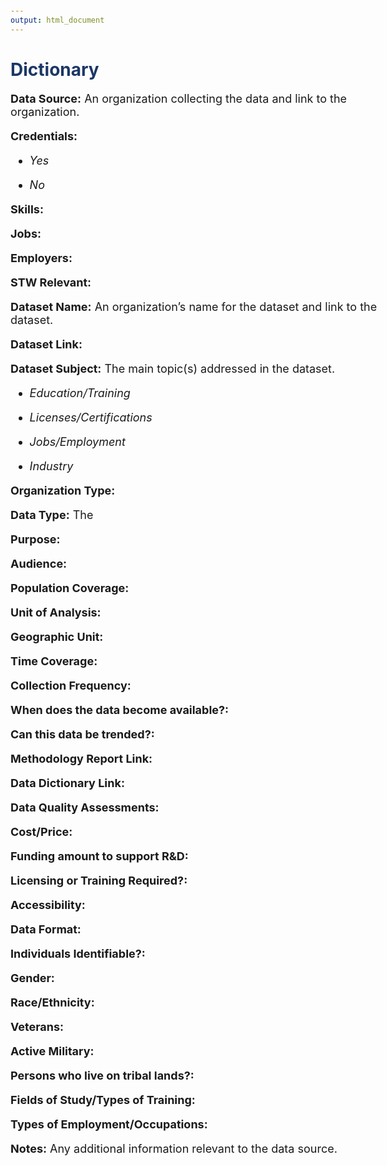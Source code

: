 ```yaml
---
output: html_document
---
```


<style type="text/css">

body{ /* Normal  */
      font-size: 18px;
  }
td {  /* Table  */
  font-size: 14px;
}
h1.title {
  font-size: 38px;

}
h1 { /* Header 1 */
  font-size: 28px;
  color: #1B3766;
}
h2 { /* Header 2 */
    font-size: 22px;
  color: #1B3766;
}
h3 { /* Header 3 */
  font-size: 22px;
  color: #1B3766;
}
code.r{ /* Code block */
    font-size: 11px;
}
pre { /* Code block - determines code spacing between lines */
    font-size: 14px;
}
</style>


# Dictionary

__Data Source:__ An organization collecting the data and link to the organization.

__Credentials:__ 

  - _Yes_
  
  - _No_

__Skills:__

__Jobs:__

__Employers:__

__STW Relevant:__

__Dataset Name:__ An organization's name for the dataset and link to the dataset.

__Dataset Link:__

__Dataset Subject:__ The main topic(s) addressed in the dataset.

  - _Education/Training_
  
  - _Licenses/Certifications_
  
  - _Jobs/Employment_
  
  - _Industry_
  
__Organization Type:__
  
__Data Type:__ The 

__Purpose:__

__Audience:__

__Population Coverage:__

__Unit of Analysis:__

__Geographic Unit:__

__Time Coverage:__

__Collection Frequency:__

__When does the data become available?:__

__Can this data be trended?:__

__Methodology Report Link:__

__Data Dictionary Link:__

__Data Quality Assessments:__

__Cost/Price:__

__Funding amount to support R&D:__

__Licensing or Training Required?:__

__Accessibility:__

__Data Format:__

__Individuals Identifiable?:__

__Gender:__

__Race/Ethnicity:__

__Veterans:__

__Active Military:__

__Persons who live on tribal lands?:__

__Fields of Study/Types of Training:__

__Types of Employment/Occupations:__

__Notes:__ Any additional information relevant to the data source.
                


